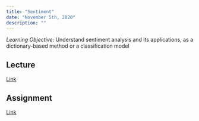```yaml
---
title: "Sentiment"
date: "November 5th, 2020"
description: ""
---
```


*Learning Objective*: Understand sentiment analysis and its applications, as a dictionary-based method or a classification model

## Lecture

[Link](https://moodle.hertie-school.org/course/index.php?categoryid=266)

## Assignment

[Link](https://rstudio.cloud/)

